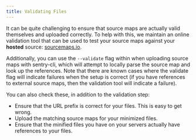 ```yaml
---
title: Validating Files
---
```


It can be quite challenging to ensure that source maps are actually valid themselves and uploaded correctly. To help with this, we maintain an online validation tool that can be used to test your source maps against your **hosted** source: [sourcemaps.io](http://sourcemaps.io).

Additionally, you can use the `--validate` flag within when uploading source maps with <Link to="/cli/">sentry-cli</Link>, which will attempt to locally parse the source map and look up the references. Note that there are known cases where the validate flag will indicate failures when the setup is correct (if you have references to external source maps, then the validation tool will indicate a failure).

You can also check these, in addition to the validation step:

- Ensure that the URL prefix is correct for your files. This is easy to get wrong.
- Upload the matching source maps for your minimized files.
- Ensure that the minified files you have on your servers actually have references to your files.
